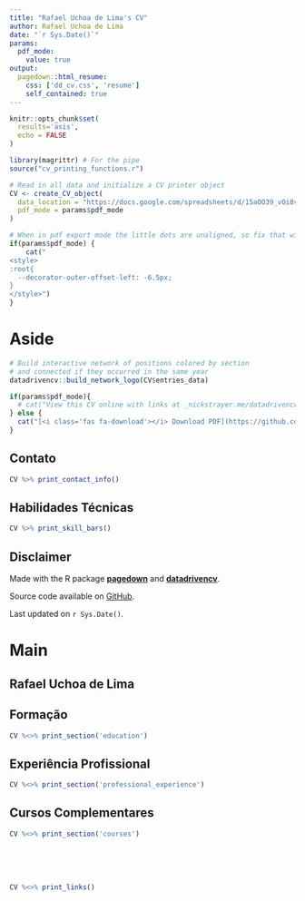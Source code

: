 ---
title: "Rafael Uchoa de Lima's CV"
author: Rafael Uchoa de Lima
date: "`r Sys.Date()`"
params:
  pdf_mode:
    value: true
output:
  pagedown::html_resume:
    css: ['dd_cv.css', 'resume']
    self_contained: true
---

```{r, include=FALSE}
knitr::opts_chunk$set(
  results='asis', 
  echo = FALSE
)

library(magrittr) # For the pipe
source("cv_printing_functions.r")

# Read in all data and initialize a CV printer object
CV <- create_CV_object(
  data_location = "https://docs.google.com/spreadsheets/d/15aOO39_vOi8vevzUAUXEtjWYZVblN5fsWOkbcM3NEYw",  
  pdf_mode = params$pdf_mode
)

```


```{r}
# When in pdf export mode the little dots are unaligned, so fix that with some conditional CSS.
if(params$pdf_mode) {
    cat("
<style>
:root{
  --decorator-outer-offset-left: -6.5px;
}
</style>")
}
```


Aside
================================================================================

```{r}
# Build interactive network of positions colored by section
# and connected if they occurred in the same year
datadrivencv::build_network_logo(CV$entries_data)
```


```{r}
if(params$pdf_mode){
  # cat("View this CV online with links at _nickstrayer.me/datadrivencv/_")
} else {
  cat("[<i class='fas fa-download'></i> Download PDF](https://github.com/nstrayer/cv/raw/master/strayer_cv.pdf)")
}
```

Contato {#contact}
--------------------------------------------------------------------------------

```{r}
CV %>% print_contact_info()
```



Habilidades Técnicas {#skills}
--------------------------------------------------------------------------------

```{r}
CV %>% print_skill_bars()
```



Disclaimer {#disclaimer}
--------------------------------------------------------------------------------

Made with the R package [**pagedown**](https://github.com/rstudio/pagedown) and [**datadrivencv**](https://github.com/nstrayer/datadrivencv).

Source code available on <i class="fa fa-github"></i>  [GitHub](https://github.com/RafaelUL/resume).

Last updated on `r Sys.Date()`.



Main
================================================================================

Rafael Uchoa de Lima {#title}
--------------------------------------------------------------------------------


Formação {data-icon=graduation-cap data-concise=true}
--------------------------------------------------------------------------------

```{r}
CV %<>% print_section('education')
```



Experiência Profissional {data-icon=suitcase}
--------------------------------------------------------------------------------

```{r}
CV %<>% print_section('professional_experience')
```



Cursos Complementares {data-icon=laptop}
--------------------------------------------------------------------------------

```{r}
CV %<>% print_section('courses')
```

<!-- These breaks just force a new page so section doesnt get cut off -->
<br>
<br>
<br>

```{r}
CV %<>% print_links()
```

